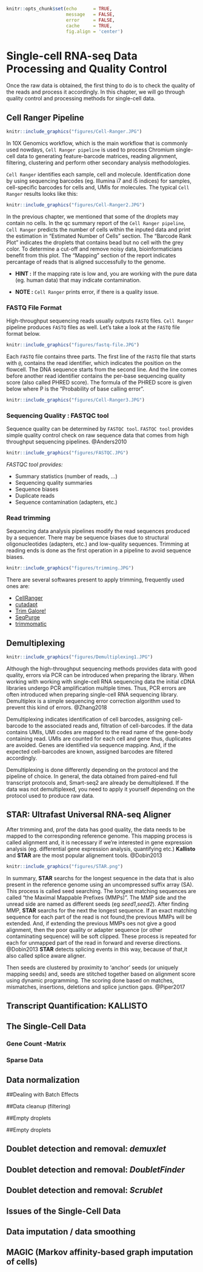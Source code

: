 \mainmatter

```r
knitr::opts_chunk$set(echo      = TRUE,
                      message   = FALSE, 
                      error     = FALSE,
                      cache     = TRUE,
                      fig.align = 'center')
```

# Single-cell RNA-seq Data Processing and Quality Control

Once the raw data is obtained, the first thing to do is to check the quality of
the reads and process it accordingly. In this chapter, we will go through
quality control and processing methods for single-cell data.


## Cell Ranger Pipeline

```r
knitr::include_graphics("figures/Cell-Ranger.JPG")
```

In 10X Genomics workflow, which is the main workflow that is commonly used
nowdays, `Cell Ranger pipeline` is used to process Chromium single-cell data to
generating feature-barcode matrices, reading alignment, filtering, clustering
and perform other secondary analysis methodologies. 

`Cell Ranger` identifies each sample, cell and molecule. Identification done by
using sequencing barcodes (eg. Illumina i7 and i5 indices) for samples,
cell-specific barcodes for cells and, UMIs for molecules. The typical `Cell
Ranger` results looks like this:

```r
knitr::include_graphics("figures/Cell-Ranger2.JPG")
```

In the previous chapter, we mentioned that some of the droplets may contain no
cells. In the qc summary report of the `Cell Ranger pipeline`, `Cell Ranger`
predicts the number of cells within the inputed data and print the estimation in
"Estimated Number of Cells" section. The "Barcode Rank Plot" indicates the
droplets that contains bead but no cell with the grey color. To determine a
cut-off and remove noisy data, bioinformaticians benefit from this plot. The
"Mapping" section of the report indicates percantage of reads that is aligned
successfully to the genome.

* **HINT :** If the mapping rate is low and, you are working with the pure data
(eg. human data) that may indicate contamination.

* **NOTE :** `Cell Ranger` prints error, if there is a quality issue.

### FASTQ File Format 

High-throughput sequencing reads usually outputs `FASTQ` files. `Cell Ranger`
pipeline produces `FASTQ` files as well. Let's take a look at the `FASTQ` file
format below.

```r
knitr::include_graphics("figures/fastq-file.JPG")
```

Each `FASTQ` file contains three parts. The first line of the `FASTQ` file that
starts with `@`, contains the read identifier, which indicates the position on
the flowcell. The DNA sequence starts from the second line. And the line comes
before another read identifier contains the per-base sequencing quality score
(also called PHRED score). The formula of the PHRED score is given below where P
is the "Probability of base calling error".

```r
knitr::include_graphics("figures/Cell-Ranger3.JPG")
```

### Sequencing Quality : FASTQC tool

Sequence quality can be determined by `FASTQC tool`. `FASTQC tool` provides
simple quality control check on raw sequence data that comes from high
throughput sequencing pipelines. @Anders2010

```r
knitr::include_graphics("figures/FASTQC.JPG")
```

*FASTQC tool provides:*

* Summary statistics (number of reads, …)
* Sequencing quality summaries
* Sequence biases
* Duplicate reads
* Sequence contamination (adapters, etc.)

### Read trimming

Sequencing data analysis pipelines modify the read sequences produced by a
sequencer. There may be sequence biases due to structural oligonucleotides
(adapters, etc.)  and low-quality sequences. Trimming at reading ends is done as
the first operation in a pipeline to avoid sequence biases.

```r
knitr::include_graphics("figures/trimming.JPG")
```

There are several softwares present to apply trimming, frequently used ones are:

* [CellRanger](https://support.10xgenomics.com/single-cell-gene-expression/software/pipelines/latest/what-is-cell-ranger)
* [cutadapt](https://cutadapt.readthedocs.io/en/stable/)
* [Trim Galore!](https://www.bioinformatics.babraham.ac.uk/projects/trim_galore/)
* [SeqPurge](https://hub.docker.com/r/virusx/seqpurge/dockerfile)
* [trimmomatic](http://www.usadellab.org/cms/?page=trimmomatic)

## Demultiplexing

```r
knitr::include_graphics("figures/Demultiplexing1.JPG")
```

Although the high-throughput sequencing methods provides data with good quality,
errors via PCR can be introduced when preparing the library. When working with
working with single-cell RNA sequencing data the initial cDNA libraries undergo
PCR amplification multiple times. Thus, PCR errors are often introduced when
preparing single-cell RNA sequencing library. Demultiplex is a simple sequencing
error correction algorithm used to prevent this kind of errors. @Zhang2018

Demultiplexing indicates identification of cell barcodes, assigning cell-barcode
to the associated reads and, filtration of cell-barcodes. If the data contains
UMIs, UMI codes are mapped to  the read name of the gene-body containing read.
UMIs are counted for each cell and gene thus, duplicates are avoided. Genes are
identified via sequence mapping. And, if the expected cell-barcodes are known,
assigned barcodes are filtered accordingly.

Demultiplexing is done differently depending on the protocol and the pipeline of
choice. In general, the data obtained from paired-end full transcript protocols
and, Smart-seq2 are already be demultiplexed. If the data was not demultiplexed,
you need to apply it yourself depending on the protocol used to produce raw
data.

## STAR: Ultrafast Universal RNA-seq Aligner

After trimming and, prof the data has good quality, the data needs to be mapped
to the corresponding reference genome. This mapping process is called alignment
and, it is necessary if we're interested in gene expression analysis (eg.
differential gene expression analysis, quantifying etc.) **Kallisto** and
**STAR** are the most popular alignement tools. @Dobin2013

```r
knitr::include_graphics("figures/STAR.png")
```

In summary, **STAR** searchs for the longest sequence in the data that is also
present in the reference genome using an uncompressed suffix array (SA). This
process is called seed searching. The longest matching sequences are called "the
Maximal Mappable Prefixes (MMPs)". The MMP side and the unread side are named as
different seeds (eg *seed1*,*seed2*). After finding MMP, **STAR** searchs for
the next the longest sequence. If an exact matching sequence for each part of
the read is not found,the previous MMPs will be extended. And, if extending the
previous MMPs oes not give a good alignment, then the poor quality or adapter
sequence (or other contaminating sequence) will be soft clipped. These process
is repeated for each for unmapped part of the read in forward and reverse
directions. @Dobin2013 **STAR** detects splicing events in this way, because of
that,it also called splice aware aligner.

Then seeds are clustered by proximity to ‘anchor’ seeds (or uniquely mapping
seeds) and, seeds are stitched together based on alignment score using dynamic
programming. The scoring done based on matches, mismatches, insertions,
deletions and splice junction gaps. @Piper2017

## Transcript Quantification: KALLISTO

## The Single-Cell Data

### Gene Count -Matrix

### Sparse Data 
 
 
 
## Data normalization

##Dealing with Batch Effects

##Data cleanup (filtering)

##Empty droplets

##Empty droplets
 
## Doublet detection and removal: *demuxlet*

## Doublet detection and removal: *DoubletFinder*

## Doublet detection and removal: *Scrublet*

## Issues of the Single-Cell Data

 
 
 
 
 
## Data imputation / data smoothing

## MAGIC (Markov affinity-based graph imputation of cells)
